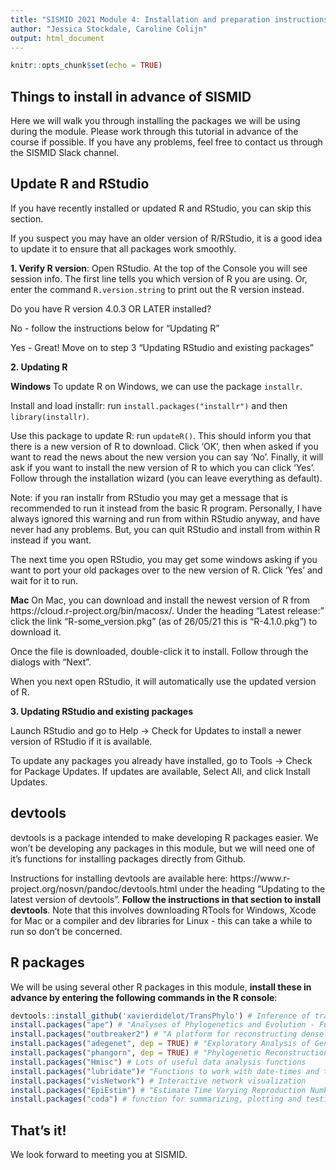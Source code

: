 ```yaml
---
title: "SISMID 2021 Module 4: Installation and preparation instructions"
author: "Jessica Stockdale, Caroline Colijn"
output: html_document
---
```


```r
knitr::opts_chunk$set(echo = TRUE)
```

## Things to install in advance of SISMID

Here we will walk you through installing the packages we will be using during the module. Please work through this tutorial in advance of the course if possible. If you have any problems, feel free to contact us through the SISMID Slack channel. 

## Update R and RStudio

If you have recently installed or updated R and RStudio, you can skip this section. 

If you suspect you may have an older version of R/RStudio, it is a good idea to update it to ensure that all packages work smoothly.

**1. Verify R version**: Open RStudio. At the top of the Console you will see session info. The first line tells you which version of R you are using. Or, enter the command `R.version.string` to print out the R version instead.

Do you have R version 4.0.3 OR LATER installed?

No - follow the instructions below for “Updating R”

Yes - Great! Move on to step 3 “Updating RStudio and existing packages”

**2. Updating R**

**Windows**
To update R on Windows, we can use the package `installr`. 

Install and load installr: run `install.packages("installr")` and then `library(installr)`.

Use this package to update R: run `updateR()`. This should inform you that there is a new version of R to download. Click 'OK', then when asked if you want to read the news about the new version you can say 'No'. Finally, it will ask if you want to install the new version of R to which you can click 'Yes'. Follow through the installation wizard (you can leave everything as default).

Note: if you ran installr from RStudio you may get a message that is recommended to run it instead from the basic R program. Personally, I have always ignored this warning and run from within RStudio anyway, and have never had any problems. But, you can quit RStudio and install from within R instead if you want. 

The next time you open RStudio, you may get some windows asking if you want to port your old packages over to the new version of R. Click 'Yes' and wait for it to run. 

**Mac**
On Mac, you can download and install the newest version of R from https://cloud.r-project.org/bin/macosx/. Under the heading "Latest release:" click the link "R-some_version.pkg" (as of 26/05/21 this is "R-4.1.0.pkg") to download it.

Once the file is downloaded, double-click it to install. Follow through the dialogs with "Next". 

When you next open RStudio, it will automatically use the updated version of R. 

**3. Updating RStudio and existing packages**

Launch RStudio and go to Help -> Check for Updates to install a newer version of RStudio if it is available. 

To update any packages you already have installed, go to Tools -> Check for Package Updates. If updates are available, Select All, and click Install Updates.


## devtools

devtools is a package intended to make developing R packages easier. We won't be developing any packages in this module, but we will need one of it's functions for installing packages directly from Github. 

Instructions for installing devtools are available here: https://www.r-project.org/nosvn/pandoc/devtools.html under the heading “Updating to the latest version of devtools”. **Follow the instructions in that section to install devtools**. Note that this involves downloading RTools for Windows, Xcode for Mac or a compiler and dev libraries for Linux - this can take a while to run so don't be concerned.  

## R packages

We will be using several other R packages in this module, **install these in advance by entering the following commands in the R console**: 

```r
devtools::install_github('xavierdidelot/TransPhylo') # Inference of transmission trees from dated phylogenies
install.packages("ape") # "Analyses of Phylogenetics and Evolution - Functions for reading, writing, plotting, and manipulating phylogenetic trees"
install.packages("outbreaker2") # "A platform for reconstructing densely sampled outbreaks using epidemiological and genetic data"
install.packages("adegenet", dep = TRUE) # "Exploratory Analysis of Genetic and Genomic Data" toolset
install.packages("phangorn", dep = TRUE) # "Phylogenetic Reconstruction and Analysis - for estimation of phylogenetic trees and networks using Maximum Likelihood, Maximum Parsimony, distance methods and Hadamard conjugation"
install.packages("Hmisc") # Lots of useful data analysis functions
install.packages("lubridate")# "Functions to work with date-times and time-spans"
install.packages("visNetwork") # Interactive network visualization
install.packages("EpiEstim") # "Estimate Time Varying Reproduction Numbers from Epidemic Curves'
install.packages("coda") # function for summarizing, plotting and testing convergence of MCMC

```
## That's it!

We look forward to meeting you at SISMID. 
